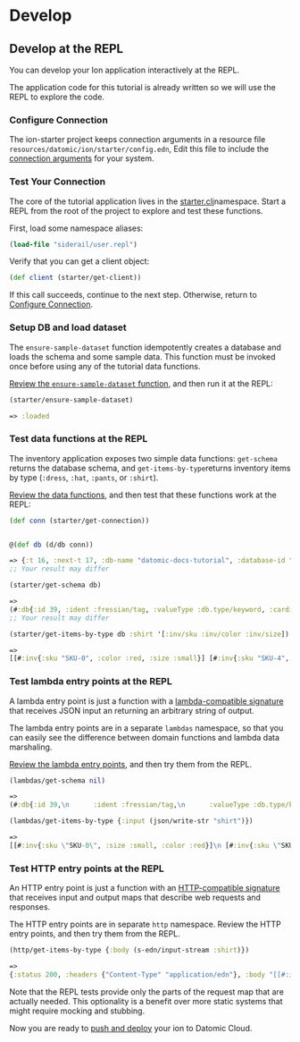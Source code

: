 Develop
=======

Develop at the REPL
-------------------

You can develop your Ion application interactively at the REPL.

The application code for this tutorial is already written so we will use the REPL to explore the code.



### Configure Connection

The ion-starter project keeps connection arguments in a resource file `resources/datomic/ion/starter/config.edn`, Edit this file to include the [connection arguments](../client/client-api.html#client) for your system.





### Test Your Connection

The core of the tutorial application lives in the [starter.clj](https://github.com/Datomic/ion-starter/blob/master/src/datomic/ion/starter.clj)namespace. Start a REPL from the root of the project to explore and test these functions.

First, load some namespace aliases:

```clojure
(load-file "siderail/user.repl")
```



Verify that you can get a client object:

```clojure
(def client (starter/get-client))
```



If this call succeeds, continue to the next step. Otherwise, return to [Configure Connection](#configure-connection).





### Setup DB and load dataset

The `ensure-sample-dataset` function idempotently creates a database and loads the schema and some sample data. This function must be invoked once before using any of the tutorial data functions.

[Review the `ensure-sample-dataset` function](https://github.com/Datomic/ion-starter/blob/master/src/datomic/ion/starter.clj#L39), and then run it at the REPL:

```clojure
(starter/ensure-sample-dataset)
```



```clojure
=> :loaded
```







### Test data functions at the REPL

The inventory application exposes two simple data functions: `get-schema` returns the database schema, and `get-items-by-type`returns inventory items by type (`:dress`, `:hat`, `:pants`, or `:shirt`).

[Review the data functions](https://github.com/Datomic/ion-starter/blob/master/src/datomic/ion/starter.clj), and then test that these functions work at the REPL:

```clojure
(def conn (starter/get-connection))


@(def db (d/db conn))
```



```clojure
=> {:t 16, :next-t 17, :db-name "datomic-docs-tutorial", :database-id "ab481fe5-b6eb-4c97-8997-7d6a11809b6d", :type :datomic.client/db}
;; Your result may differ
```



```clojure
(starter/get-schema db)
```



```clojure
=>
(#:db{:id 39, :ident :fressian/tag, :valueType :db.type/keyword, :cardinality :db.cardinality/one, :doc "Keyword-valued attribute of a value type that specifies the underlying fressian type used for serialization."} #:db{:id 73, :ident :inv/sku, :valueType :db.type/string, :cardinality :db.cardinality/one, :unique #:db{:id 38, :ident :db.unique/identity}} #:db{:id 74, :ident :inv/color, :valueType :db.type/keyword, :cardinality :db.cardinality/one} #:db{:id 75, :ident :inv/size, :valueType :db.type/keyword, :cardinality :db.cardinality/one} #:db{:id 76, :ident :inv/type, :valueType :db.type/keyword, :cardinality :db.cardinality/one} #:db{:id 77, :ident :order/items, :valueType :db.type/ref, :cardinality :db.cardinality/many, :isComponent true} #:db{:id 78, :ident :item/id, :valueType :db.type/ref, :cardinality :db.cardinality/one} #:db{:id 79, :ident :item/count, :valueType :db.type/long, :cardinality :db.cardinality/one} #:db{:id 80, :ident :inv/count, :valueType :db.type/long, :cardinality :db.cardinality/one})
;; Your result may differ
```



```clojure
(starter/get-items-by-type db :shirt '[:inv/sku :inv/color :inv/size])
```



```clojure
=>
[[#:inv{:sku "SKU-0", :color :red, :size :small}] [#:inv{:sku "SKU-4", :color :red, :size :medium}] [#:inv{:sku "SKU-8", :color :red, :size :large}] [#:inv{:sku "SKU-12", :color :red, :size :xlarge}] [#:inv{:sku "SKU-16", :color :green, :size :small}] [#:inv{:sku "SKU-20", :color :green, :size :medium}] [#:inv{:sku "SKU-24", :color :green, :size :large}] [#:inv{:sku "SKU-28", :color :green, :size :xlarge}] [#:inv{:sku "SKU-32", :color :blue, :size :small}] [#:inv{:sku "SKU-36", :color :blue, :size :medium}] [#:inv{:sku "SKU-40", :color :blue, :size :large}] [#:inv{:sku "SKU-44", :color :blue, :size :xlarge}] [#:inv{:sku "SKU-48", :color :yellow, :size :small}] [#:inv{:sku "SKU-52", :color :yellow, :size :medium}] [#:inv{:sku "SKU-56", :color :yellow, :size :large}] [#:inv{:sku "SKU-60", :color :yellow, :size :xlarge}]]
```







### Test lambda entry points at the REPL

A lambda entry point is just a function with a [lambda-compatible signature](ions-reference.html#lambda-ion) that receives JSON input an returning an arbitrary string of output.

The lambda entry points are in a separate `lambdas` namespace, so that you can easily see the difference between domain functions and lambda data marshaling.

[Review the lambda entry points](https://github.com/Datomic/ion-starter/blob/master/src/datomic/ion/starter/lambdas.clj), and then try them from the REPL.

```clojure
(lambdas/get-schema nil)
```



```clojure
=>
(#:db{:id 39,\n      :ident :fressian/tag,\n      :valueType :db.type/keyword,\n      :cardinality :db.cardinality/one,\n      :doc\n      \"Keyword-valued attribute of a value type that specifies the underlying fressian type used for serialization.\"}\n #:db{:id 73,\n      :ident :inv/sku,\n      :valueType :db.type/string,\n      :cardinality :db.cardinality/one,\n      :unique #:db{:id 38, :ident :db.unique/identity}}\n #:db{:id 74,\n      :ident :inv/color,\n      :valueType :db.type/keyword,\n      :cardinality :db.cardinality/one}\n #:db{:id 75,\n      :ident :inv/size,\n      :valueType :db.type/keyword,\n      :cardinality :db.cardinality/one}\n #:db{:id 76,\n      :ident :inv/type,\n      :valueType :db.type/keyword,\n      :cardinality :db.cardinality/one}\n #:db{:id 77,\n      :ident :order/items,\n      :valueType :db.type/ref,\n      :cardinality :db.cardinality/many,\n      :isComponent true}\n #:db{:id 78,\n      :ident :item/id,\n      :valueType :db.type/ref,\n      :cardinality :db.cardinality/one}\n #:db{:id 79,\n      :ident :item/count,\n      :valueType :db.type/long,\n      :cardinality :db.cardinality/one}\n #:db{:id 80,\n      :ident :inv/count,\n      :valueType :db.type/long,\n      :cardinality :db.cardinality/one})
```



```clojure
(lambdas/get-items-by-type {:input (json/write-str "shirt")})
```



```clojure
=>
[[#:inv{:sku \"SKU-0\", :size :small, :color :red}]\n [#:inv{:sku \"SKU-4\", :size :medium, :color :red}]\n [#:inv{:sku \"SKU-8\", :size :large, :color :red}]\n [#:inv{:sku \"SKU-12\", :size :xlarge, :color :red}]\n [#:inv{:sku \"SKU-16\", :size :small, :color :green}]\n [#:inv{:sku \"SKU-20\", :size :medium, :color :green}]\n [#:inv{:sku \"SKU-24\", :size :large, :color :green}]\n [#:inv{:sku \"SKU-28\", :size :xlarge, :color :green}]\n [#:inv{:sku \"SKU-32\", :size :small, :color :blue}]\n [#:inv{:sku \"SKU-36\", :size :medium, :color :blue}]\n [#:inv{:sku \"SKU-40\", :size :large, :color :blue}]\n [#:inv{:sku \"SKU-44\", :size :xlarge, :color :blue}]\n [#:inv{:sku \"SKU-48\", :size :small, :color :yellow}]\n [#:inv{:sku \"SKU-52\", :size :medium, :color :yellow}]\n [#:inv{:sku \"SKU-56\", :size :large, :color :yellow}]\n [#:inv{:sku \"SKU-60\", :size :xlarge, :color :yellow}]]
```







### Test HTTP entry points at the REPL

An HTTP entry point is just a function with an [HTTP-compatible signature](../ions/ions-reference.html#web-ion) that receives input and output maps that describe web requests and responses.

The HTTP entry points are in separate `http` namespace. Review the HTTP entry points, and then try them from the REPL.

```clojure
(http/get-items-by-type {:body (s-edn/input-stream :shirt)})
```



```clojure
=>
{:status 200, :headers {"Content-Type" "application/edn"}, :body "[[#:inv{:sku \"SKU-0\", :size :small, :color :red}]\n [#:inv{:sku \"SKU-4\", :size :medium, :color :red}]\n [#:inv{:sku \"SKU-8\", :size :large, :color :red}]\n [#:inv{:sku \"SKU-12\", :size :xlarge, :color :red}]\n [#:inv{:sku \"SKU-16\", :size :small, :color :green}]\n [#:inv{:sku \"SKU-20\", :size :medium, :color :green}]\n [#:inv{:sku \"SKU-24\", :size :large, :color :green}]\n [#:inv{:sku \"SKU-28\", :size :xlarge, :color :green}]\n [#:inv{:sku \"SKU-32\", :size :small, :color :blue}]\n [#:inv{:sku \"SKU-36\", :size :medium, :color :blue}]\n [#:inv{:sku \"SKU-40\", :size :large, :color :blue}]\n [#:inv{:sku \"SKU-44\", :size :xlarge, :color :blue}]\n [#:inv{:sku \"SKU-48\", :size :small, :color :yellow}]\n [#:inv{:sku \"SKU-52\", :size :medium, :color :yellow}]\n [#:inv{:sku \"SKU-56\", :size :large, :color :yellow}]\n [#:inv{:sku \"SKU-60\", :size :xlarge, :color :yellow}]]\n"}
```



Note that the REPL tests provide only the parts of the request map that are actually needed. This optionality is a benefit over more static systems that might require mocking and stubbing.

Now you are ready to [push and deploy](push-and-deploy.html) your ion to Datomic Cloud.